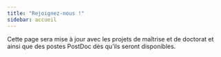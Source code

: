 ```yaml
---
title: "Rejoignez-nous !"
sidebar: accueil
---
```


Cette page sera mise à jour avec les projets de maîtrise et de doctorat et ainsi que des postes PostDoc dès qu'ils seront disponibles.
